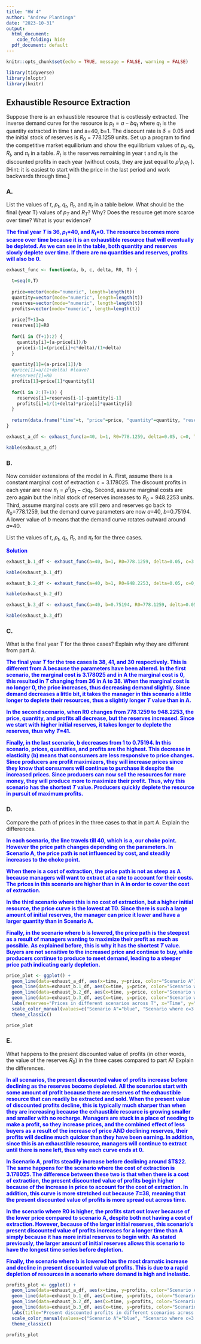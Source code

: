 ```yaml
---
title: "HW 4"
author: "Andrew Plantinga"
date: "2023-10-31"
output:
  html_document:
    code_folding: hide
  pdf_document: default
---
```


```r
knitr::opts_chunk$set(echo = TRUE, message = FALSE, warning = FALSE)
```

```r
library(tidyverse)
library(nloptr)
library(knitr)
```


## Exhaustible Resource Extraction {.tabset}


Suppose there is an exhaustible resource that is costlessly extracted.  The inverse demand curve for the resource is  $p_t=a-bq_t$ where $q_t$ is the quantity extracted in time t and a=40, b=1.  The discount rate is $\delta=0.05$  and the initial stock of reserves is $R_0$ = 778.1259 units.  Set up a program to find the competitive market equilibrium and show the equilibrium values of $p_t$, $q_t$, $R_t$, and  $\pi_t$ in a table.  $R_t$ is the reserves remaining in year t and $\pi_t$ is the discounted profits in each year (without costs, they are just equal to $\rho^tp_tq_t$ ). [Hint: it is easiest to start with the price in the last period and work backwards through time.]

### A. 

List the values of $t$, $p_t$, $q_t$, $R_t$, and  $\pi_t$ in a table below.  What should be the final (year T) values of $p_T$ and $R_T$? Why?  Does the resource get more scarce over time?  What is your evidence?

<span style="color: blue;">**The final year $T$ is 36, $p_t$=40, and $R_t$=0. The resource becomes more scarce over time because it is an exhaustible resource that will eventually be depleted. As we can see in the table, both quantity and reserves slowly deplete over time. If there are no quantities and reserves, profits will also be 0. **</span>

```r
exhaust_func <- function(a, b, c, delta, R0, T) {
  
  t=seq(0,T)
  
  price=vector(mode="numeric", length=length(t))
  quantity=vector(mode="numeric", length=length(t))
  reserves=vector(mode="numeric", length=length(t))
  profits=vector(mode="numeric", length=length(t))
  
  price[T+1]=a
  reserves[1]=R0
  
  for(i in (T+1):2) {
    quantity[i]=(a-price[i])/b
    price[i-1]=(price[i]+c*delta)/(1+delta)
  }
  
  quantity[1]=(a-price[1])/b
  #price[1]=a/(1+delta) #leave?
  #reserves[1]=R0
  profits[1]=price[1]*quantity[1]
  
  for(i in 2:(T+1)) {
    reserves[i]=reserves[i-1]-quantity[i-1]
    profits[i]=1/(1+delta)*price[i]*quantity[i]
  }
  
  return(data.frame("time"=t, "price"=price, "quantity"=quantity, "reserves"=reserves, "profits"=profits))
}

exhaust_a_df <- exhaust_func(a=40, b=1, R0=778.1259, delta=0.05, c=0, T=36)

kable(exhaust_a_df)

```




### B.

Now consider extensions of the model in A.  First, assume there is a constant marginal cost of extraction c = 3.178025.  The discount profits in each year are now $\pi_t=\rho^t (p_t-c)q_t$.  Second, assume marginal costs are zero again but the initial stock of reserves increases to $R_0$ = 948.2253 units.  Third, assume marginal costs are still zero and reserves go back to $R_0$=778.1259, but the demand curve parameters are now $a$=40, $b$=0.75194.  A lower value of $b$ means that the demand curve rotates outward around $a$=40. 

List the values of $t$, $p_t$, $q_t$, $R_t$, and  $\pi_t$ for the three cases. 


<span style="color: blue;">**Solution**</span>

<span style="color: blue;">

</span>

```r
exhaust_b.1_df <- exhaust_func(a=40, b=1, R0=778.1259, delta=0.05, c=3.178025, T=38)

kable(exhaust_b.1_df)
```

```r
exhaust_b.2_df <- exhaust_func(a=40, b=1, R0=948.2253, delta=0.05, c=0, T=41)

kable(exhaust_b.2_df)
```

```r
exhaust_b.3_df <- exhaust_func(a=40, b=0.75194, R0=778.1259, delta=0.05, c=0, T=30)

kable(exhaust_b.3_df)
```


### C.


What is the final year $T$ for the three cases? Explain why they are different from part A.

<span style="color: blue;">**The final year $T$ for the tree cases is 38, 41, and 30 respectively. This is different from A because the parameters have been altered. In the first scenario, the marginal cost is 3.178025 and in A the marginal cost is 0, this resulted in $T$ changing from 36 in A to 38. When the marginal cost is no longer 0, the price increases, thus decreasing demand slightly. Since demand decreases a little bit, it takes the manager in this scenario a little longer to deplete their resources, thus a slightly longer $T$ value than in A.**</span>

<span style="color: blue;">**In the second scenario, when R0 changes from 778.1259 to 948.2253, the price, quantity, and profits all decrease, but the reserves increased. Since we start with higher initial reserves, it takes longer to deplete the reserves, thus why $T$=41.**</span>

<span style="color: blue;"> **Finally, in the last scenario, b decreases from 1 to 0.75194. In this scenario, prices, quantities, and profits are the highest. This decrease in elasticity (b) means that consumers are less responsive to price changes. Since producers are profit maximizers, they will increase prices since they know that consumers will continue to purchase it despite the increased prices. Since producers can now sell the resources for more money, they will produce more to maximize their profit. Thus, why this scenario has the shortest $T$ value. Producers quickly deplete the resource in pursuit of maximum profits.**</span>


### D. 

Compare the path of prices in the three cases to that in part A. Explain the differences.

<span style="color: blue;">**In each scenario, the line travels till 40, which is a, our choke point. However the price path changes depending on the parameters. In Scenario A, the price path is not influenced by cost, and steadily increases to the choke point.**</span>

<span style="color: blue;">**When there is a cost of extraction, the price path is not as steep as A because managers will want to extract at a rate to account for their costs. The prices in this scenario are higher than in A in order to cover the cost of extraction.**</span>

<span style="color: blue;">**In the third scenario where this is no cost of extraction, but a higher initial resource, the price curve is the lowest at T0. Since there is such a large amount of initial reserves, the manager can price it lower and have a larger quantity than in Scenario A.**</span>

<span style="color: blue;">**Finally, in the scenario where b is lowered, the price path is the steepest as a result of managers wanting to maximize their profit as much as possible. As explained before, this is why it has the shortest $T$ value. Buyers are not sensitive to the increased price and continue to buy, while producers continue to produce to meet demand, leading to a steeper price path indicating early depletion. **</span>


```r
price_plot <- ggplot() + 
  geom_line(data=exhaust_a_df, aes(x=time, y=price, color="Scenario A"), show.legend = TRUE) +
  geom_line(data=exhaust_b.1_df, aes(x=time, y=price, color="Scenario where c=3.178025"), show.legend = TRUE) +
  geom_line(data=exhaust_b.2_df, aes(x=time, y=price, color="Scenario where R0=948.2253"), show.legend = TRUE) +
  geom_line(data=exhaust_b.3_df, aes(x=time, y=price, color="Scenario where b=0.75194"), show.legend = TRUE)+
  labs(reserves="Prices in different scenarios across T", x="Time", y="Price") +
  scale_color_manual(values=c("Scenario A"="blue", "Scenario where c=3.178025"="red", "Scenario where R0=948.2253"="green", "Scenario where b=0.75194"="orange")) +
  theme_classic()

price_plot
```

### E.

What happens to the present discounted value of profits (in other words, the value of the reserves $R_0$) in the three cases compared to part A? Explain the differences.

<span style="color: blue;">**In all scenarios, the present discounted value of profits increase before declining as the reserves become depleted. All the scenarios start with some amount of profit because there are reserves of the exhaustible resource that can readily be extracted and sold. When the present value of discounted profits decline, this is typically much sharper than when they are increasing because the exhaustible resource is growing smaller and smaller with no recharge. Managers are stuck in a place of needing to make a profit, so they increase prices, and the combined effect of less buyers as a result of the increase of price AND declining reserves, their profits will decline much quicker than they have been earning. In addition, since this is an exhaustible resource, managers will continue to extract until there is none left, thus why each curve ends at 0.**

<span style="color: blue;">**In Scenario A, profits steadily increase before declining around $T$22. The same happens for the scenario where the cost of extraction is 3.178025. The difference between these two is that when there is a cost of extraction, the present discounted value of profits begin higher because of the increase in price to account for the cost of extraction. In addition, this curve is more stretched out because $T$=38, meaning that the present discounted value of profits is more spread out across time. **</span>

<span style="color: blue;">**In the scenario where R0 is higher, the profits start out lower because of the lower price compared to scenario A, despite both not having a cost of extraction. However, because of the larger initial reserves, this scenario's present discounted value of profits increases for a longer time than A simply because it has more initial reserves to begin with. As stated previously, the larger amount of initial reserves allows this scenario to have the longest time series before depletion.**</span>

<span style="color: blue;">**Finally, the scenario where b is lowered has the most dramatic increase and decline in present discounted value of profits. This is due to a rapid depletion of resources in a scenario where demand is high and inelastic.**</span>

```r
profits_plot <- ggplot() + 
  geom_line(data=exhaust_a_df, aes(x=time, y=profits, color="Scenario A"), show.legend = TRUE) +
  geom_line(data=exhaust_b.1_df, aes(x=time, y=profits, color="Scenario where c=3.178025"), show.legend = TRUE) +
  geom_line(data=exhaust_b.2_df, aes(x=time, y=profits, color="Scenario where R0=948.2253"), show.legend = TRUE) +
  geom_line(data=exhaust_b.3_df, aes(x=time, y=profits, color="Scenario where b=0.75194"), show.legend = TRUE)+
  labs(title="Present discounted profits in different scenarios across T", x="Time", y="Profits") +
  scale_color_manual(values=c("Scenario A"="blue", "Scenario where c=3.178025"="red", "Scenario where R0=948.2253"="green", "Scenario where b=0.75194"="orange")) +
  theme_classic()

profits_plot
```


